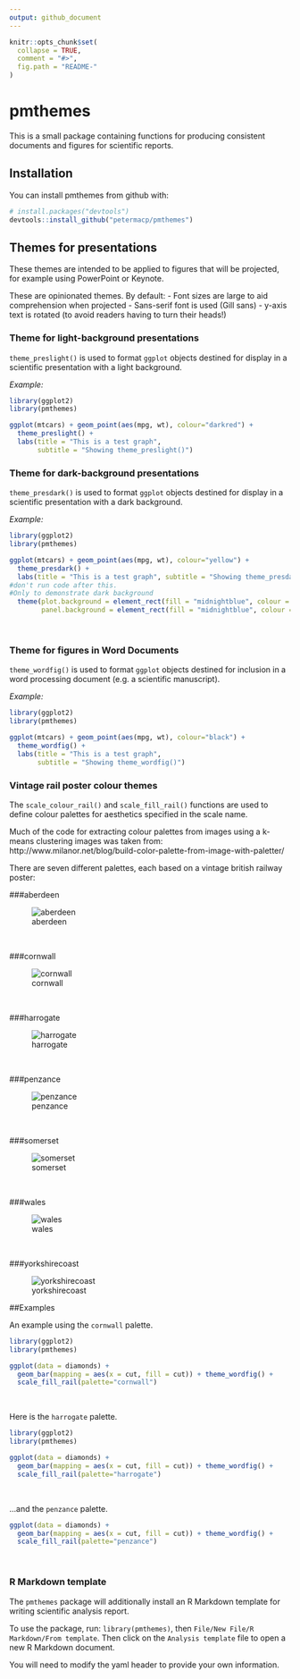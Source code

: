```yaml
---
output: github_document
---
```


<!-- README.md is generated from README.Rmd. Please edit that file -->

```r
knitr::opts_chunk$set(
  collapse = TRUE,
  comment = "#>",
  fig.path = "README-"
)
```

# pmthemes

This is a small package containing functions for producing consistent documents and figures for scientific reports.

## Installation

You can install pmthemes from github with:

```r
# install.packages("devtools")
devtools::install_github("petermacp/pmthemes")
```


## Themes for presentations

These themes are intended to be applied to figures that will be projected, for example using PowerPoint or Keynote.

These are opinionated themes. By default:
 - Font sizes are large to aid comprehension when projected
 - Sans-serif font is used (Gill sans)
 - y-axis text is rotated (to avoid readers having to turn their heads!)

### Theme for light-background presentations

`theme_preslight()` is used to format `ggplot` objects destined for display in a scientific presentation with a light background. 

*Example:*

```r
library(ggplot2)
library(pmthemes)

ggplot(mtcars) + geom_point(aes(mpg, wt), colour="darkred") + 
  theme_preslight() + 
  labs(title = "This is a test graph", 
       subtitle = "Showing theme_preslight()")
```


### Theme for dark-background presentations

`theme_presdark()` is used to format `ggplot` objects destined for display in a scientific presentation with a dark background. 

*Example:*


```r
library(ggplot2)
library(pmthemes)

ggplot(mtcars) + geom_point(aes(mpg, wt), colour="yellow") + 
  theme_presdark() + 
  labs(title = "This is a test graph", subtitle = "Showing theme_presdark()") +
#don't run code after this. 
#Only to demonstrate dark background
  theme(plot.background = element_rect(fill = "midnightblue", colour = NA),
        panel.background = element_rect(fill = "midnightblue", colour = NA))

```
<br>

### Theme for figures in Word Documents

`theme_wordfig()` is used to format `ggplot` objects destined for inclusion in a word processing document (e.g. a scientific manuscript). 

*Example:*

```r
library(ggplot2)
library(pmthemes)

ggplot(mtcars) + geom_point(aes(mpg, wt), colour="black") + 
  theme_wordfig() + 
  labs(title = "This is a test graph", 
       subtitle = "Showing theme_wordfig()")
```

### Vintage rail poster colour themes

The `scale_colour_rail()` and `scale_fill_rail()` functions are used to define colour palettes for aesthetics specified in the scale name. 

Much of the code for extracting colour palettes from images using a k-means clustering images was taken from: http://www.milanor.net/blog/build-color-palette-from-image-with-paletter/

There are seven different palettes, each based on a vintage british railway poster:

###aberdeen

![aberdeen](data-raw/aberdeen.jpg)

<br>

###cornwall

![cornwall](data-raw/cornwall.jpg)

<br>

###harrogate

![harrogate](data-raw/harrogate.jpg)

<br>

###penzance

![penzance](data-raw/penzance.jpg)

<br>

###somerset

![somerset](data-raw/somerset.jpg)

<br>

###wales

![wales](data-raw/wales.jpg)

<br>

###yorkshirecoast

![yorkshirecoast](data-raw/yorkshirecoast.jpg)

##Examples

An example using the `cornwall` palette.

```r
library(ggplot2)
library(pmthemes)

ggplot(data = diamonds) +
  geom_bar(mapping = aes(x = cut, fill = cut)) + theme_wordfig() +
  scale_fill_rail(palette="cornwall")

```

<br>

Here is the `harrogate` palette.

```r
library(ggplot2)
library(pmthemes)

ggplot(data = diamonds) +
  geom_bar(mapping = aes(x = cut, fill = cut)) + theme_wordfig() +
  scale_fill_rail(palette="harrogate")

```

<br>

...and the `penzance` palette.


```r
ggplot(data = diamonds) +
  geom_bar(mapping = aes(x = cut, fill = cut)) + theme_wordfig() +
  scale_fill_rail(palette="penzance")

```

<br>

### R Markdown template

The `pmthemes` package will additionally install an R Markdown template for writing scientific analysis report. 

To use the package, run: `library(pmthemes)`, then `File/New File/R Markdown/From template`. Then click on the `Analysis template` file to open a new R Markdown document.

You will need to modify the yaml header to provide your own information.
